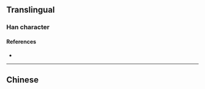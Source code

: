 {{also|畝}}<!-- may be replaced by zh-forms -->
==Translingual==

===Han character===
{{Han char|rn=8|rad=亠|as=05|sn=7|four=|canj=卜田 (YW)|ids=⿱[[亠]][[田]]}}

====References====
* {{Han ref|kx=0088.161|hdz=10284.020|uh=4EA9|ud=20137}}

----

==Chinese==
{{zh-see|畝}}